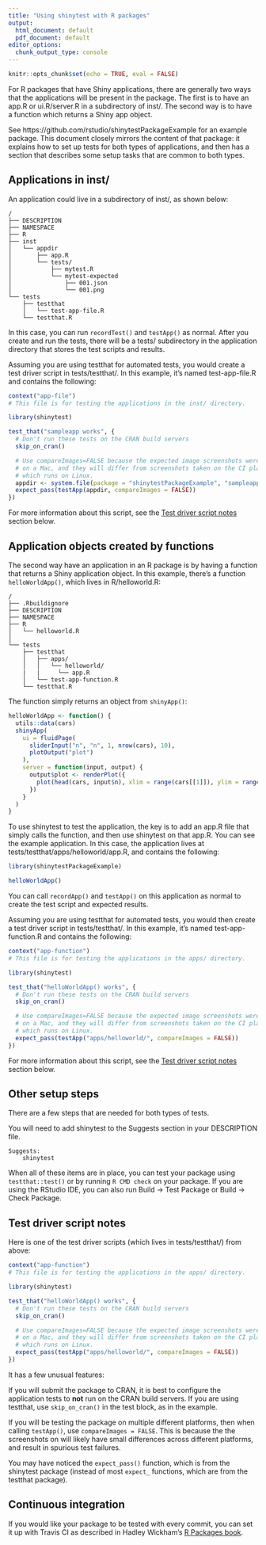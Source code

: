 ```yaml
---
title: "Using shinytest with R packages"
output:
  html_document: default
  pdf_document: default
editor_options: 
  chunk_output_type: console
---
```


```r
knitr::opts_chunk$set(echo = TRUE, eval = FALSE)
```

For R packages that have Shiny applications, there are generally two ways that the applications will be present in the package. The first is to have an app.R or ui.R/server.R in a subdirectory of inst/. The second way is to have a function which returns a Shiny app object.

See https://github.com/rstudio/shinytestPackageExample for an example package. This document closely mirrors the content of that package: it explains how to set up tests for both types of applications, and then has a section that describes some setup tasks that are common to both types.


## Applications in inst/

An application could live in a subdirectory of inst/, as shown below:

```
/
├── DESCRIPTION
├── NAMESPACE
├── R
├── inst
│   └── appdir
│       ├── app.R
│       └── tests/
│           ├── mytest.R
│           └── mytest-expected
│               ├── 001.json
│               └── 001.png
└── tests
    ├── testthat
    │   └── test-app-file.R
    └── testthat.R
```

In this case, you can run `recordTest()` and `testApp()` as normal. After you create and run the tests, there will be a tests/ subdirectory in the application directory that stores the test scripts and results.

Assuming you are using testthat for automated tests, you would create a test driver script in tests/testthat/. In this example, it's named test-app-file.R and contains the following:

```r
context("app-file")
# This file is for testing the applications in the inst/ directory.

library(shinytest)

test_that("sampleapp works", {
  # Don't run these tests on the CRAN build servers
  skip_on_cran()

  # Use compareImages=FALSE because the expected image screenshots were created
  # on a Mac, and they will differ from screenshots taken on the CI platform,
  # which runs on Linux.
  appdir <- system.file(package = "shinytestPackageExample", "sampleapp")
  expect_pass(testApp(appdir, compareImages = FALSE))
})
```

For more information about this script, see the [Test driver script notes](#Test-driver-script-notes) section below.


## Application objects created by functions

The second way have an application in an R package is by having a function that returns a Shiny application object. In this example, there's a function `helloWorldApp()`, which lives in R/helloworld.R:

```
/
├── .Rbuildignore
├── DESCRIPTION
├── NAMESPACE
├── R
│   └── helloworld.R
│
└── tests
    ├── testthat
    │   ├── apps/
    │   │   └── helloworld/
    |   |     └── app.R
    │   └── test-app-function.R
    └── testthat.R
```

The function simply returns an object from `shinyApp()`:

```r
helloWorldApp <- function() {
  utils::data(cars)
  shinyApp(
    ui = fluidPage(
      sliderInput("n", "n", 1, nrow(cars), 10),
      plotOutput("plot")
    ),
    server = function(input, output) {
      output$plot <- renderPlot({
        plot(head(cars, input$n), xlim = range(cars[[1]]), ylim = range(cars[[2]]))
      })
    }
  )
}
```

To use shinytest to test the application, the key is to add an app.R file that simply calls the function, and then use shinytest on that app.R. You can see the example application. In this case, the application lives at tests/testthat/apps/helloworld/app.R, and contains the following:

```r
library(shinytestPackageExample)

helloWorldApp()
```

You can call `recordApp()` and `testApp()` on this application as normal to create the test script and expected results.

Assuming you are using testthat for automated tests, you would then create a test driver script in tests/testthat/. In this example, it's named test-app-function.R and contains the following:

```r
context("app-function")
# This file is for testing the applications in the apps/ directory.

library(shinytest)

test_that("helloWorldApp() works", {
  # Don't run these tests on the CRAN build servers
  skip_on_cran()

  # Use compareImages=FALSE because the expected image screenshots were created
  # on a Mac, and they will differ from screenshots taken on the CI platform,
  # which runs on Linux.
  expect_pass(testApp("apps/helloworld/", compareImages = FALSE))
})
```

For more information about this script, see the [Test driver script notes](#Test-driver-script-notes) section below.



## Other setup steps

There are a few steps that are needed for both types of tests.

You will need to add shinytest to the Suggests section in your DESCRIPTION file.

```
Suggests:
    shinytest
```

When all of these items are in place, you can test your package using `testthat::test()` or by running `R CMD check` on your package. If you are using the RStudio IDE, you can also run Build -> Test Package or Build -> Check Package.



## Test driver script notes

Here is one of the test driver scripts (which lives in tests/testthat/) from above:

```r
context("app-function")
# This file is for testing the applications in the apps/ directory.

library(shinytest)

test_that("helloWorldApp() works", {
  # Don't run these tests on the CRAN build servers
  skip_on_cran()

  # Use compareImages=FALSE because the expected image screenshots were created
  # on a Mac, and they will differ from screenshots taken on the CI platform,
  # which runs on Linux.
  expect_pass(testApp("apps/helloworld/", compareImages = FALSE))
})
```

It has a few unusual features:

If you will submit the package to CRAN, it is best to configure the application tests to **not** run on the CRAN build servers. If you are using testthat, use `skip_on_cran()` in the test block, as in the example.

If you will be testing the package on multiple different platforms, then when calling `testApp()`, use `compareImages = FALSE`. This is because the the screenshots on will likely have small differences across different platforms, and result in spurious test failures.

You may have noticed the `expect_pass()` function, which is from the shinytest package (instead of most `expect_` functions, which are from the testthat package).


## Continuous integration

If you would like your package to be tested with every commit, you can set it up with Travis CI as described in Hadley Wickham's [R Packages book](http://r-pkgs.had.co.nz/check.html#travis).
